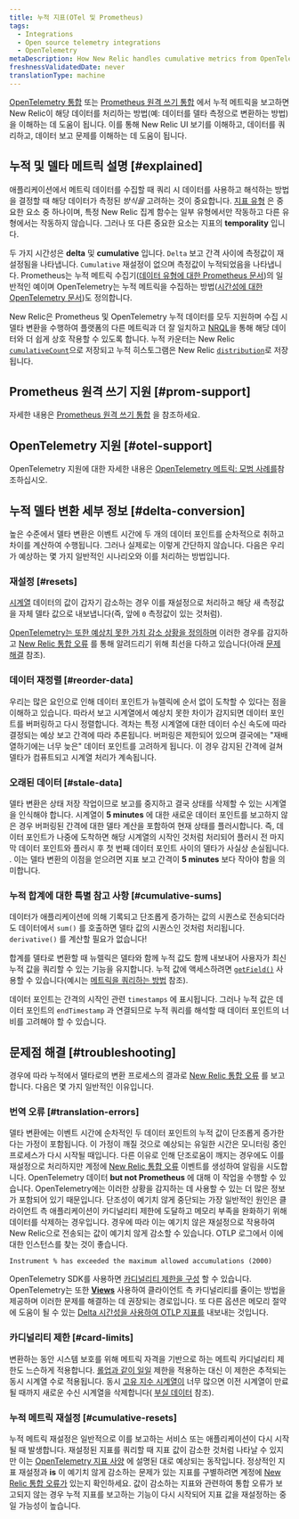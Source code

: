 ```yaml
---
title: 누적 지표(OTel 및 Prometheus)
tags:
  - Integrations
  - Open source telemetry integrations
  - OpenTelemetry
metaDescription: How New Relic handles cumulative metrics from OpenTelemetry and Prometheus.
freshnessValidatedDate: never
translationType: machine
---
```



[OpenTelemetry 통합](/docs/more-integrations/open-source-telemetry-integrations/opentelemetry/opentelemetry-introduction) 또는 [Prometheus 원격 쓰기 통합](/docs/infrastructure/prometheus-integrations/install-configure-remote-write/set-your-prometheus-remote-write-integration) 에서 누적 메트릭을 보고하면 New Relic이 해당 데이터를 처리하는 방법(예: 데이터를 델타 측정으로 변환하는 방법)을 이해하는 데 도움이 됩니다. 이를 통해 New Relic UI 보기를 이해하고, 데이터를 쿼리하고, 데이터 보고 문제를 이해하는 데 도움이 됩니다.

## 누적 및 델타 메트릭 설명 [#explained]

애플리케이션에서 메트릭 데이터를 수집할 때 쿼리 시 데이터를 사용하고 해석하는 방법을 결정할 때 해당 데이터가 측정된 *방식을* 고려하는 것이 중요합니다. [지표 유형](/docs/data-apis/understand-data/metric-data/metric-data-type/#metric-types) 은 중요한 요소 중 하나이며, 특정 New Relic 집계 함수는 일부 유형에서만 작동하고 다른 유형에서는 작동하지 않습니다. 그러나 또 다른 중요한 요소는 지표의 <DNT>**temporality**</DNT> 입니다.

두 가지 시간성은 <DNT>**delta**</DNT> 및 <DNT>**cumulative**</DNT> 입니다. `Delta` 보고 간격 사이에 측정값이 재설정됨을 나타냅니다. `Cumulative` 재설정이 없으며 측정값이 누적되었음을 나타냅니다. Prometheus는 누적 메트릭 수집기([데이터 유형에 대한 Prometheus 문서](https://prometheus.io/docs/concepts/metric_types))의 일반적인 예이며 OpenTelemetry는 누적 메트릭을 수집하는 방법([시간성에 대한 OpenTelemetry 문서](https://opentelemetry.io/docs/reference/specification/metrics/data-model/#temporality))도 정의합니다.

New Relic은 Prometheus 및 OpenTelemetry 누적 데이터를 모두 지원하며 수집 시 델타 변환을 수행하여 플랫폼의 다른 메트릭과 더 잘 일치하고 [NRQL](/docs/query-your-data/nrql-new-relic-query-language/get-started/introduction-nrql-new-relics-query-language)을 통해 해당 데이터와 더 쉽게 상호 작용할 수 있도록 합니다. 누적 카운터는 New Relic [`cumulativeCount`](/docs/data-apis/understand-data/metric-data/metric-data-type/#metric-types)으로 저장되고 누적 히스토그램은 New Relic [`distribution`](/docs/data-apis/understand-data/metric-data/metric-data-type/#metric-types)로 저장됩니다.

## Prometheus 원격 쓰기 지원 [#prom-support]

자세한 내용은 [Prometheus 원격 쓰기 통합](/docs/infrastructure/prometheus-integrations/get-started/send-prometheus-metric-data-new-relic) 을 참조하세요.

## OpenTelemetry 지원 [#otel-support]

OpenTelemetry 지원에 대한 자세한 내용은 [OpenTelemetry 메트릭: 모범 사례를](/docs/more-integrations/open-source-telemetry-integrations/opentelemetry/best-practices/opentelemetry-best-practices-metrics)참조하십시오.

## 누적 델타 변환 세부 정보 [#delta-conversion]

높은 수준에서 델타 변환은 이벤트 시간에 두 개의 데이터 포인트를 순차적으로 취하고 차이를 계산하여 수행됩니다. 그러나 실제로는 이렇게 간단하지 않습니다. 다음은 우리가 예상하는 몇 가지 일반적인 시나리오와 이를 처리하는 방법입니다.

### 재설정 [#resets]

[시계열](https://opentelemetry.io/docs/reference/specification/metrics/data-model/#timeseries-model) 데이터의 값이 갑자기 감소하는 경우 이를 재설정으로 처리하고 해당 새 측정값을 자체 델타 값으로 내보냅니다(즉, 앞에 `0` 측정값이 있는 것처럼).

[OpenTelemetry는 또한 예상치 못한 가치 감소 상황을 정의하며](https://opentelemetry.io/docs/reference/specification/metrics/data-model/#resets-and-gaps) 이러한 경우를 감지하고 [New Relic 통합 오류](/docs/data-apis/manage-data/nrintegrationerror) 를 통해 알려드리기 위해 최선을 다하고 있습니다(아래 [문제 해결](#troubleshooting) 참조).

### 데이터 재정렬 [#reorder-data]

우리는 많은 요인으로 인해 데이터 포인트가 뉴렐릭에 순서 없이 도착할 수 있다는 점을 이해하고 있습니다. 따라서 보고 시계열에서 예상치 못한 차이가 감지되면 데이터 포인트를 버퍼링하고 다시 정렬합니다. 격차는 특정 시계열에 대한 데이터 수신 속도에 따라 결정되는 예상 보고 간격에 따라 추론됩니다. 버퍼링은 제한되어 있으며 결국에는 &quot;재배열하기에는 너무 늦은&quot; 데이터 포인트를 고려하게 됩니다. 이 경우 감지된 간격에 걸쳐 델타가 컴퓨트되고 시계열 처리가 계속됩니다.

### 오래된 데이터 [#stale-data]

델타 변환은 상태 저장 작업이므로 보고를 중지하고 결국 상태를 삭제할 수 있는 시계열을 인식해야 합니다. 시계열이 <DNT>**5 minutes**</DNT> 에 대한 새로운 데이터 포인트를 보고하지 않은 경우 버퍼링된 간격에 대한 델타 계산을 포함하여 현재 상태를 플러시합니다. 즉, 데이터 포인트가 나중에 도착하면 해당 시계열의 시작인 것처럼 처리되어 플러시 전 마지막 데이터 포인트와 플러시 후 첫 번째 데이터 포인트 사이의 델타가 사실상 손실됩니다. . 이는 델타 변환의 이점을 얻으려면 지표 보고 간격이 <DNT>**5 minutes**</DNT> 보다 작아야 함을 의미합니다.

### 누적 합계에 대한 특별 참고 사항 [#cumulative-sums]

데이터가 애플리케이션에 의해 기록되고 단조롭게 증가하는 값의 시퀀스로 전송되더라도 데이터에서 `sum()` 를 호출하면 델타 값의 시퀀스인 것처럼 처리됩니다. `derivative()` 를 계산할 필요가 없습니다!

합계를 델타로 변환할 때 뉴렐릭은 델타와 함께 누적 값도 함께 내보내어 사용자가 최신 누적 값을 쿼리할 수 있는 기능을 유지합니다. 누적 값에 액세스하려면 [`getField()`](/docs/query-your-data/nrql-new-relic-query-language/get-started/nrql-syntax-clauses-functions/#func-getfield) 사용할 수 있습니다(예시는 [메트릭을 쿼리하는 방법](/docs/more-integrations/open-source-telemetry-integrations/opentelemetry/best-practices/opentelemetry-best-practices-metrics/#query) 참조).

데이터 포인트는 간격의 시작인 관련 `timestamps` 에 표시됩니다. 그러나 누적 값은 데이터 포인트의 `endTimestamp` 과 연결되므로 누적 쿼리를 해석할 때 데이터 포인트의 너비를 고려해야 할 수 있습니다.

## 문제점 해결 [#troubleshooting]

경우에 따라 누적에서 델타로의 변환 프로세스의 결과로 [New Relic 통합 오류](/docs/data-apis/manage-data/nrintegrationerror) 를 보고합니다. 다음은 몇 가지 일반적인 이유입니다.

### 번역 오류 [#translation-errors]

델타 변환에는 이벤트 시간에 순차적인 두 데이터 포인트의 누적 값이 단조롭게 증가한다는 가정이 포함됩니다. 이 가정이 깨질 것으로 예상되는 유일한 시간은 모니터링 중인 프로세스가 다시 시작될 때입니다. 다른 이유로 인해 단조로움이 깨지는 경우에도 이를 재설정으로 처리하지만 계정에 [New Relic 통합 오류](/docs/data-apis/manage-data/nrintegrationerror) 이벤트를 생성하여 알림을 시도합니다. OpenTelemetry 데이터 <DNT>**but not Prometheus**</DNT> 에 대해 이 작업을 수행할 수 있습니다. OpenTelemetry에는 이러한 상황을 감지하는 데 사용할 수 있는 더 많은 정보가 포함되어 있기 때문입니다. 단조성이 예기치 않게 중단되는 가장 일반적인 원인은 클라이언트 측 애플리케이션이 카디널리티 제한에 도달하고 메모리 부족을 완화하기 위해 데이터를 삭제하는 경우입니다. 경우에 따라 이는 예기치 않은 재설정으로 작용하여 New Relic으로 전송되는 값이 예기치 않게 감소할 수 있습니다. OTLP 로그에서 이에 대한 인스턴스를 찾는 것이 좋습니다.

```
Instrument % has exceeded the maximum allowed accumulations (2000)
```

OpenTelemetry SDK를 사용하면 [카디널리티 제한을 구성](https://opentelemetry.io/docs/specs/otel/metrics/sdk/#cardinality-limits) 할 수 있습니다. OpenTelemetry는 또한 [<DNT>**Views**</DNT>](https://opentelemetry.io/docs/reference/specification/metrics/sdk/#view) 사용하여 클라이언트 측 카디널리티를 줄이는 방법을 제공하며 이러한 문제를 해결하는 데 권장되는 경로입니다. 또 다른 옵션은 메모리 절약에 도움이 될 수 있는 [Delta 시간성을 사용하여 OTLP 지표를](https://opentelemetry.io/docs/reference/specification/metrics/sdk_exporters/otlp/#additional-configuration) 내보내는 것입니다.

### 카디널리티 제한 [#card-limits]

변환하는 동안 시스템 보호를 위해 메트릭 자격을 기반으로 하는 메트릭 카디널리티 제한도 느슨하게 적용합니다. [롤업과 같이 일일](/docs/data-apis/ingest-apis/metric-api/metric-api-limits-restricted-attributes/#incident-unique-timeseries) 제한을 적용하는 대신 이 제한은 추적되는 동시 시계열 수로 적용됩니다. 동시 [고유 지수 시계열이](/docs/data-apis/ingest-apis/metric-api/NRQL-high-cardinality-metrics/#what-why) 너무 많으면 이전 시계열이 만료될 때까지 새로운 수신 시계열을 삭제합니다( [부실 데이터](#stale-data) 참조).

### 누적 메트릭 재설정 [#cumulative-resets]

누적 메트릭 재설정은 일반적으로 이를 보고하는 서비스 또는 애플리케이션이 다시 시작될 때 발생합니다. 재설정된 지표를 쿼리할 때 지표 값이 감소한 것처럼 나타날 수 있지만 이는 [OpenTelemetry 지표 사양](https://opentelemetry.io/docs/reference/specification/metrics/data-model/#resets-and-gaps) 에 설명된 대로 예상되는 동작입니다. 정상적인 지표 재설정과 <DNT>**is**</DNT> 이 예기치 않게 감소하는 문제가 있는 지표를 구별하려면 계정에 [New Relic 통합 오류가](/docs/data-apis/manage-data/nrintegrationerror) 있는지 확인하세요. 값이 감소하는 지표와 관련하여 통합 오류가 보고되지 않는 경우 누적 지표를 보고하는 기능이 다시 시작되어 지표 값을 재설정하는 중일 가능성이 높습니다.